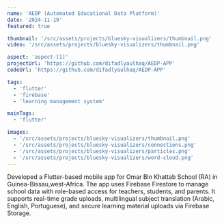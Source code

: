 ```yaml
---
name: 'AEDP (Automated Educational Data Platform)'
date: '2024-11-19'
featured: true

thumbnail: '/src/assets/projects/bluesky-visualizers/thumbnail.png'
video: '/src/assets/projects/bluesky-visualizers/thumbnail.png'

aspect: 'aspect-[1]'
projectUrl: 'https://github.com/difadlyaulhaq/AEDP-APP'
codeUrl: 'https://github.com/difadlyaulhaq/AEDP-APP'

tags:
  - 'flutter'
  - 'firebase'
  - 'learning management system'

mainTags:
  - 'flutter'

images:
  - '/src/assets/projects/bluesky-visualizers/thumbnail.png'
  - '/src/assets/projects/bluesky-visualizers/connections.png'
  - '/src/assets/projects/bluesky-visualizers/particles.png'
  - '/src/assets/projects/bluesky-visualizers/word-cloud.png'
---
```


<ProjectGrid project={frontmatter}>

Developed a Flutter-based mobile app for Omar Bin
Khattab School (RA) in Guinea-Bissau,west-Africa. The
app uses Firebase Firestore to manage school data with
role-based access for teachers, students, and parents. It
supports real-time grade uploads, multilingual subject
translation (Arabic, English, Portuguese), and secure
learning material uploads via Firebase Storage.

</ProjectGrid>